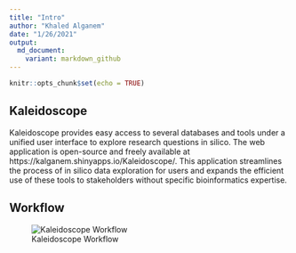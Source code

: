 ```yaml
---
title: "Intro"
author: "Khaled Alganem"
date: "1/26/2021"
output:
  md_document:
    variant: markdown_github
---
```


```r
knitr::opts_chunk$set(echo = TRUE)
```

## Kaleidoscope

Kaleidoscope provides easy access to several databases and tools under a unified user interface to explore research questions in silico. The web application is open-source and freely available at https://kalganem.shinyapps.io/Kaleidoscope/. This application streamlines the process of in silico data exploration for users and expands the efficient use of these tools to stakeholders without specific bioinformatics expertise.


## Workflow

![Kaleidoscope Workflow](Figures/KS_WorkflowFigure.png)

